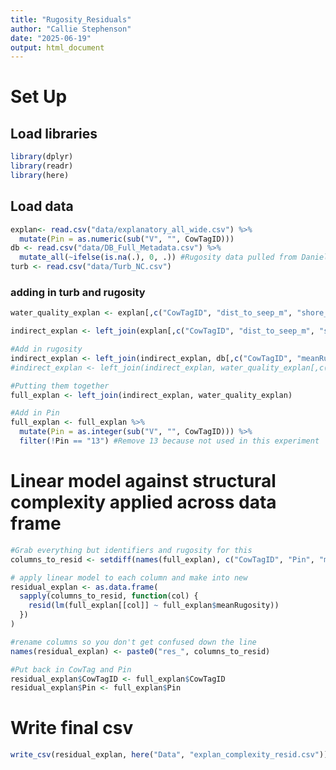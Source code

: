 ```yaml
---
title: "Rugosity_Residuals"
author: "Callie Stephenson"
date: "2025-06-19"
output: html_document
---
```


# Set Up
## Load libraries
```r
library(dplyr)
library(readr)
library(here)
```

## Load data
```r
explan<- read.csv("data/explanatory_all_wide.csv") %>% 
  mutate(Pin = as.numeric(sub("V", "", CowTagID)))
db <- read.csv("data/DB_Full_Metadata.csv") %>% 
  mutate_all(~ifelse(is.na(.), 0, .)) #Rugosity data pulled from Danielle Barnas' measurements
turb <- read.csv("data/Turb_NC.csv")
```

### adding in turb and rugosity
```r
water_quality_explan <- explan[,c("CowTagID", "dist_to_seep_m", "shore_dist_m", "Low_Tide_Mean_NN_umolL", "Low_Tide_Mean_Silicate_umolL", "Low_Tide_Mean_Phosphate_umolL", "Low_Tide_Mean_pH", "Low_Tide_Mean_TA", "Low_Tide_Mean_Salinity", "pulse_pc1")]

indirect_explan <- left_join(explan[,c("CowTagID", "dist_to_seep_m", "shore_dist_m")], turb[,c("CowTagID", "del15N", "N_percent", "C_percent", "C_N", "del13C")])

#Add in rugosity
indirect_explan <- left_join(indirect_explan, db[,c("CowTagID", "meanRugosity")])
#indirect_explan <- left_join(indirect_explan, water_quality_explan[,c("CowTagID", "pulse_pc1")])

#Putting them together
full_explan <- left_join(indirect_explan, water_quality_explan)

#Add in Pin
full_explan <- full_explan %>%
  mutate(Pin = as.integer(sub("V", "", CowTagID))) %>% 
  filter(!Pin == "13") #Remove 13 because not used in this experiment
```

# Linear model against structural complexity applied across data frame
```r
#Grab everything but identifiers and rugosity for this
columns_to_resid <- setdiff(names(full_explan), c("CowTagID", "Pin", "meanRugosity"))

# apply linear model to each column and make into new
residual_explan <- as.data.frame(
  sapply(columns_to_resid, function(col) {
    resid(lm(full_explan[[col]] ~ full_explan$meanRugosity))
  })
)

#rename columns so you don't get confused down the line
names(residual_explan) <- paste0("res_", columns_to_resid)

#Put back in CowTag and Pin
residual_explan$CowTagID <- full_explan$CowTagID
residual_explan$Pin <- full_explan$Pin
```

# Write final csv 
```r
write_csv(residual_explan, here("Data", "explan_complexity_resid.csv"))
```

